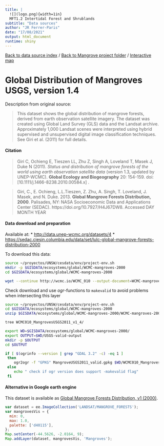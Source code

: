 ```yaml
---
title: |
  ![](logo.png){width=1in}
  MFT1.2 Intertidal Forest and Shrublands
subtitle: "Data sources"
author: "JR Ferrer-Paris"
date: "17/08/2021"
output: html_document
runtime: shiny
---
```


[Back to data source index](/MangrovesData/) / [Back to Mangrove project folder](/Mangroves/) / [Interactive map](/MangrovesMap/)

# Global Distribution of Mangroves USGS, version 1.4

Description from original source:

> This dataset shows the global distribution of mangrove forests, derived from earth observation satellite imagery. The dataset was created using Global Land Survey (GLS) data and the Landsat archive. Approximately 1,000 Landsat scenes were interpreted using hybrid supervised and unsupervised digital image classification techniques. See Giri et al. (2011) for full details.


#### Citation

> Giri C, Ochieng E, Tieszen LL, Zhu Z, Singh A, Loveland T, Masek J, Duke N (2011). *Status and distribution of mangrove forests of the world using earth observation satellite data* (version 1.3, updated by UNEP-WCMC). **Global Ecology and Biogeography** 20: 154-159. doi: [10.1111/j.1466-8238.2010.00584.x] .

> Giri, C., E. Ochieng, L.L.Tieszen, Z. Zhu, A. Singh, T. Loveland, J. Masek, and N. Duke. 2013. **Global Mangrove Forests Distribution, 2000**. Palisades, NY: NASA Socioeconomic Data and Applications Center (SEDAC). https://doi.org/10.7927/H4J67DW8. Accessed DAY MONTH YEAR


#### Data download and preparation

Available at:
* <http://data.unep-wcmc.org/datasets/4>
* <https://sedac.ciesin.columbia.edu/data/set/lulc-global-mangrove-forests-distribution-2000>

To download this data:

```sh
source ~/proyectos/UNSW/cesdata/env/project-env.sh
mkdir -p $GISDATA/ecosystems/global/WCMC-mangroves-2000
cd $GISDATA/ecosystems/global/WCMC-mangroves-2000

wget --continue http://wcmc.io/WCMC_010 --output-document=WCMC-mangroves-2000.zip
```

Check download and use *ogr*-functions to `makevalid` to avoid problems when intersecting this layer 

```sh
source ~/proyectos/UNSW/cesdata/env/project-env.sh
cd $GISDATA/ecosystems/global/WCMC-mangroves-2000
unzip $GISDATA/ecosystems/global/WCMC-mangroves-2000/WCMC-mangroves-2000.zip

tree WCMC010_MangrovesUSGS2011_v1_4/

export WD=$GISDATA/ecosystems/global/WCMC-mangroves-2000/
export OUTPUT=$WD/USGS-valid-output
mkdir -p $OUTPUT
cd $OUTPUT

if [ $(ogrinfo --version | grep "GDAL 3.2" -c) -eq 1 ]
 then
    ogr2ogr -f "GPKG" MangroveUSGS2011_valid.gpkg $WD/WCMC010_MangrovesUSGS2011_v1_4/01_Data/14_001_WCMC010_MangroveUSGS2011_v1_4.shp 14_001_WCMC010_MangroveUSGS2011_v1_4 -nlt PROMOTE_TO_MULTI -makevalid
 else
    echo " check if ogr version does support -makevalid flag"
 fi      
```


#### Alternative in Google earth engine

This dataset is available as [Global Mangrove Forests Distribution, v1 (2000)](https://developers.google.com/earth-engine/datasets/catalog/LANDSAT_MANGROVE_FORESTS).

```js
var dataset = ee.ImageCollection('LANDSAT/MANGROVE_FORESTS');
var mangrovesVis = {
  min: 0,
  max: 1.0,
  palette: ['d40115'],
};
Map.setCenter(-44.5626, -2.0164, 9);
Map.addLayer(dataset, mangrovesVis, 'Mangroves');
```
